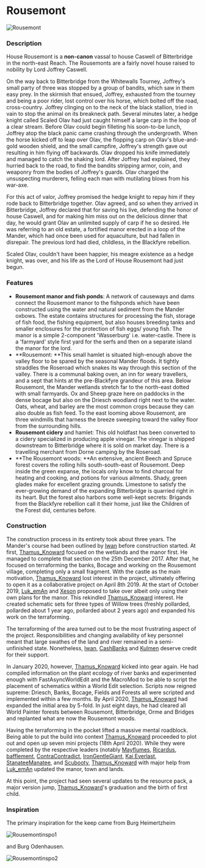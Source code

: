 

# Rousemont

<Image src="https://cdn.sanity.io/images/1as7cn02/production/d58af51d62823acc25836d7a84ce84cd1984faea-769x486.png?w=976&h=350&fit=crop&crop=center&auto=format" alt="Rousemont" width={976} height={350}  />

<ProjectDetails
  floatRight
  region="Reach"
  house="House Caswell"
  type="Castle"
  status="Completed"
  warp="/warp rousemont"
  projectLead="Thamus_Knoward"
  dateStarted="November 3, 2017"
  dateCompleted="November 3, 2017"
/>

### **Description**

House Rousemont is a **non-canon** vassal to house Caswell of Bitterbridge in the north-east Reach. The Rousemonts are a fairly novel house raised to nobility by Lord Joffrey Caswell.  
  
On the way back to Bitterbridge from the Whitewalls Tourney, Joffrey's small party of three was stopped by a group of bandits, which saw in them easy prey. In the skirmish that ensued, Joffrey, exhausted from the tourney and being a poor rider, lost control over his horse, which bolted off the road, cross-country. Joffrey clinging on to the neck of the black stallion, tried in vain to stop the animal on its breakneck path. Several minutes later, a hedge knight called Scaled Olav had just caught himself a large carp in the loop of a clear stream. Before Olav could begin filleting his soon-to-be lunch, Joffrey atop the black panic came crashing through the undergrowth. When the horse kicked off to leap over Olav, the flopping carp on Olav's blue-and-gold wooden shield, and the small campfire, Joffrey's strength gave out resulting in him flying off backwards. Olav dropped his knife immediately and managed to catch the shaking lord. After Joffrey had explained, they hurried back to the road, to find the bandits stripping armor, coin, and weaponry from the bodies of Joffrey's guards. Olav charged the unsuspecting murderers, felling each man with mutilating blows from his war-axe.  
  
For this act of valor, Joffrey promised the hedge knight to repay him if they rode back to Bitterbridge together. Olav agreed, and so when they arrived in Bitterbridge, Joffrey declared that for saving his live, defending the honor of house Caswell, and for making him miss out on the delicious dinner that day, he would grant Olav an unlimited supply of carp if he so desired. He was referring to an old estate, a fortified manor erected in a loop of the Mander, which had once been used for aquaculture, but had fallen in disrepair. The previous lord had died, childless, in the Blackfyre rebellion.  
  
Scaled Olav, couldn't have been happier, his meagre existence as a hedge knight, was over, and his life as the Lord of House Rousemont had just begun.

### **Features**

* **Rousemont manor and fish ponds**: A network of causeways and dams connect the Rousemont manor to the fishponds which have been constructed using the water and natural sediment from the Mander oxbows. The estate contains structures for processing the fish, storage of fish food, the fishing equipment, but also houses breeding tanks and smaller enclosures for the protection of fish eggs/ young fish. The manor is a simple 2-component 'Wasserburg' i.e. water-castle. There is a 'farmyard' style first yard for the serfs and then on a separate island the manor for the lord.
* **Rousemont: **This small hamlet is situated high-enough above the valley floor to be spared by the seasonal Mander floods. It tightly straddles the Roseroad which snakes its way through this section of the valley. There is a communal baking oven, an inn for weary travellers, and a sept that hints at the pre-Blackfyre grandeur of this area. Below Rousemont, the Mander wetlands stretch far to the north-east dotted with small farmyards. Ox and Sheep graze here on paddocks in the dense bocage but also on the Driesch woodland right next to the water. Oats, wheat, and barley are the most common crops because they can also double as fish feed. To the east looming above Rousemont, are three windmills that harness the breeze sweeping toward the valley floor from the surrounding hills.
* **Rousemont cidery** and hamlet: This old holdfast has been converted to a cidery specialized in producing apple vinegar. The vinegar is shipped downstream to Bitterbridge where it is sold on market day. There is a travelling merchant from Dorne camping by the Roseroad.
* **The Rousemont woods: **An extensive, ancient Beech and Spruce forest covers the rolling hills south-south-east of Rousemont. Deep inside the green expanse, the locals only know to find charcoal for heating and cooking, and potions for various ailments. Shady, green glades make for excellent grazing grounds. Limestone to satisfy the ever-growing demand of the expanding Bitterbridge is quarried right in its heart. But the forest also harbors some well-kept secrets: Brigands from the Blackfyre rebellion call it their home, just like the Children of the Forest did, centuries before.

### **Construction**

The construction process in its entirety took about three years. The Mander's course had been outlined by [Iwan](https://forum.westeroscraft.com/members/8/) before construction started. At first, [Thamus_Knoward](https://forum.westeroscraft.com/members/23/) focused on the wetlands and the manor first. He managed to complete that section on the 25th December 2017. After that, he focused on terraforming the banks, Bocage and working on the Rousemont village, completing only a small fragment. With the castle as the main motivation, [Thamus_Knoward](https://forum.westeroscraft.com/members/23/) lost interest in the project, ultimately offering to open it as a collaborative project on April 8th 2019. At the start of October 2019, [Luk_emAn](https://forum.westeroscraft.com/members/9205/) and [Xeson](https://forum.westeroscraft.com/members/8498/) proposed to take over albeit only using their own plans for the manor. This rekindled [Thamus_Knoward](https://forum.westeroscraft.com/members/23/) interest. He created schematic sets for three types of Willow trees (freshly pollarded, pollarded about 1 year ago, pollarded about 2 years ago) and expanded his work on the terraforming.  
  
The terraforming of the area turned out to be the most frustrating aspect of the project. Responsibilities and changing availability of key personnel meant that large swathes of the land and river remained in a semi-unfinished state. Nonetheless, [Iwan](https://forum.westeroscraft.com/members/8/), [CashBanks](https://forum.westeroscraft.com/members/19/) and [Kulmen](https://forum.westeroscraft.com/members/73/) deserve credit for their support.  
  
In January 2020, however, [Thamus_Knoward](https://forum.westeroscraft.com/members/23/) kicked into gear again. He had compiled information on the plant ecology of river banks and experimented enough with FastAsyncWorldEdit and the MacroMod to be able to script the placement of schematics within a World Edit selection. Scripts now reigned supreme: Driesch, Banks, Bocage, Fields and Forests all were scripted and implemented within a few months. By April 2020, [Thamus_Knoward](https://forum.westeroscraft.com/members/23/) had expanded the initial area by 5-fold. In just eight days, he had cleared all World Painter forests between Rousemont, Bitterbridge, Orme and Bridges and replanted what are now the Rousemont woods.  
  
Having the terraforming in the pocket lifted a massive mental roadblock. Being able to put the build into context [Thamus_Knoward](https://forum.westeroscraft.com/members/23/) proceeded to plot out and open up seven mini projects (18th April 2020). While they were completed by the respective leaders (notably [Mayflumes](https://forum.westeroscraft.com/members/11016/), [Ricardus](https://forum.westeroscraft.com/members/9943/), [bafflement](https://forum.westeroscraft.com/members/9137/), [ContraContradict](https://forum.westeroscraft.com/members/10995/), [IronGentleGiant](https://forum.westeroscraft.com/members/8911/), [Kai Everlast](https://forum.westeroscraft.com/members/11340/), [StanateeManatee](https://forum.westeroscraft.com/members/11432/), and [Scubooty](https://forum.westeroscraft.com/members/10963/), [Thamus_Knoward](https://forum.westeroscraft.com/members/23/) with major help from [Luk_emAn](https://forum.westeroscraft.com/members/9205/) updated the manor, town and lands.  
  
At this point, the project had seen several updates to the resource pack, a major version jump, [Thamus_Knoward](https://forum.westeroscraft.com/members/23/)'s graduation and the birth of first child.

### **Inspiration**

The primary inspiration for the keep came from Burg Heimertzheim


![Rousemontinspo1](https://cdn.sanity.io/images/1as7cn02/production/b209e3f7b614d7c5cb42f3b5860c6a35445351ef-1500x1000.jpg)

and Burg Odenhausen.


![Rousemontinspo2](https://cdn.sanity.io/images/1as7cn02/production/b39ce4d8f1c8567330da33e0e1075a225627313f-1200x763.jpg)